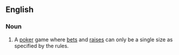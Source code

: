 ==English==

===Noun===
{{en-noun|-}}

# {{lb|en|poker}} A [[poker]] game where [[bets]] and [[raises]] can only be a single size as specified by the rules.